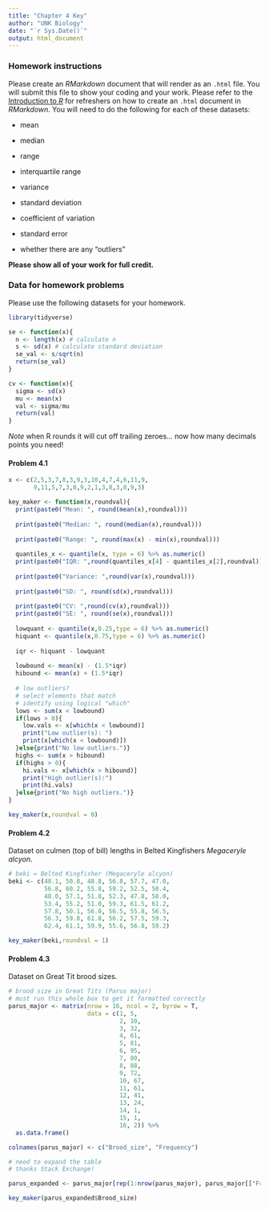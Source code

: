 ```yaml
---
title: "Chapter 4 Key"
author: "UNK Biology"
date: "`r Sys.Date()`"
output: html_document
---
```


### Homework instructions

Please create an *RMarkdown* document that will render as an `.html` file. You will submit this file to show your coding and your work. Please refer to the [Introduction to *R*](https://jacobccooper.github.io/biol105_unk/intro_to_r.html) for refreshers on how to create an `.html` document in *RMarkdown*. You will need to do the following for each of these datasets:

-   mean

-   median

-   range

-   interquartile range

-   variance

-   standard deviation

-   coefficient of variation

-   standard error

-   whether there are any "outliers"

**Please show all of your work for full credit.**

### Data for homework problems

Please use the following datasets for your homework.

```r
library(tidyverse)

se <- function(x){
  n <- length(x) # calculate n
  s <- sd(x) # calculate standard deviation
  se_val <- s/sqrt(n)
  return(se_val)
}

cv <- function(x){
  sigma <- sd(x)
  mu <- mean(x)
  val <- sigma/mu
  return(val)
}
```

*Note* when R rounds it will cut off trailing zeroes... now how many decimals points you need!

#### Problem 4.1

```r
x <- c(2,5,3,7,8,3,9,3,10,4,7,4,6,11,9,
       9,11,5,7,3,8,9,2,1,3,8,3,8,9,3)

key_maker <- function(x,roundval){
  print(paste0("Mean: ", round(mean(x),roundval)))
  
  print(paste0("Median: ", round(median(x),roundval)))
  
  print(paste0("Range: ", round(max(x) - min(x),roundval)))
  
  quantiles_x <- quantile(x, type = 6) %>% as.numeric()
  print(paste0("IQR: ",round(quantiles_x[4] - quantiles_x[2],roundval)))
  
  print(paste0("Variance: ",round(var(x),roundval)))
  
  print(paste0("SD: ", round(sd(x),roundval)))
  
  print(paste0("CV: ",round(cv(x),roundval)))
  print(paste0("SE: ", round(se(x),roundval)))
  
  lowquant <- quantile(x,0.25,type = 6) %>% as.numeric()
  hiquant <- quantile(x,0.75,type = 6) %>% as.numeric()
  
  iqr <- hiquant - lowquant
  
  lowbound <- mean(x) - (1.5*iqr)
  hibound <- mean(x) + (1.5*iqr)
  
  # low outliers?
  # select elements that match
  # identify using logical "which"
  lows <- sum(x < lowbound)
  if(lows > 0){
    low.vals <- x[which(x < lowbound)]
    print("Low outlier(s): ")
    print(x[which(x < lowbound)])
  }else{print("No low outliers.")}
  highs <- sum(x > hibound)
  if(highs > 0){
    hi.vals <- x[which(x > hibound)]
    print("High outlier(s):")
    print(hi.vals)
  }else{print("No high outliers.")}
}
```

```r
key_maker(x,roundval = 0)
```

#### Problem 4.2

Dataset on culmen (top of bill) lengths in Belted Kingfishers *Megaceryle alcyon*.

```r
# beki = Belted Kingfisher (Megaceryle alcyon)
beki <- c(48.1, 50.8, 48.8, 56.8, 57.7, 47.0,
          56.8, 60.2, 55.8, 59.2, 52.5, 50.4,
          48.0, 57.1, 51.8, 52.3, 47.8, 58.0,
          53.4, 55.2, 51.0, 59.3, 61.5, 61.2,
          57.8, 50.1, 56.0, 56.5, 55.8, 56.5,
          56.3, 59.8, 61.8, 56.2, 57.5, 59.3,
          62.4, 61.1, 59.9, 55.6, 56.8, 59.2)

key_maker(beki,roundval = 1)
```

#### Problem 4.3

Dataset on Great Tit brood sizes.

```r
# brood size in Great Tits (Parus major)
# must run this whole box to get it formatted correctly
parus_major <- matrix(nrow = 16, ncol = 2, byrow = T,
                      data = c(1, 5,
                               2, 10,
                               3, 32,
                               4, 61,
                               5, 81,
                               6, 95,
                               7, 80,
                               8, 88,
                               9, 72,
                               10, 67,
                               11, 61,
                               12, 41,
                               13, 24,
                               14, 1,
                               15, 1,
                               16, 2)) %>%
  as.data.frame()

colnames(parus_major) <- c("Brood_size", "Frequency")

# need to expand the table
# thanks Stack Exchange!

parus_expanded <- parus_major[rep(1:nrow(parus_major), parus_major[["Frequency"]]), ]

key_maker(parus_expanded$Brood_size)
```